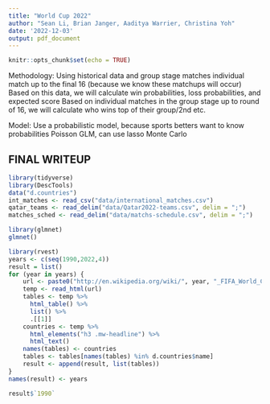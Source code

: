 ```yaml
---
title: "World Cup 2022"
author: "Sean Li, Brian Janger, Aaditya Warrier, Christina Yoh"
date: '2022-12-03'
output: pdf_document
---
```


```r
knitr::opts_chunk$set(echo = TRUE)
```

Methodology: 
Using historical data and group stage matches individual match up to the final 16 (because we know these matchups will occur) 
Based on this data, we will calculate win probabilities, loss probabilities, and expected score 
Based on individual matches in the group stage up to round of 16, we will calculate who wins top of their group/2nd etc. 

Model: 
Use a probabilistic model, because sports betters want to know probabilities 
Poisson GLM, can use lasso
Monte Carlo 


## FINAL WRITEUP

```r
library(tidyverse)
library(DescTools)
data("d.countries")
int_matches <- read_csv("data/international_matches.csv")
qatar_teams <- read_delim("data/Qatar2022-teams.csv", delim = ";")
matches_sched <- read_delim("data/matchs-schedule.csv", delim = ";")
```


```r
library(glmnet)
glmnet()
```



```r
library(rvest)
years <- c(seq(1990,2022,4))
result = list()
for (year in years) {
    url <- paste0("http://en.wikipedia.org/wiki/", year, "_FIFA_World_Cup_squads")
    temp <- read_html(url)
    tables <- temp %>%
      html_table() %>%
      list() %>%
      .[[1]]
    countries <- temp %>%
      html_elements("h3 .mw-headline") %>%
      html_text()
    names(tables) <- countries
    tables <- tables[names(tables) %in% d.countries$name]
    result <- append(result, list(tables))
}   
names(result) <- years

result$`1990`
```


